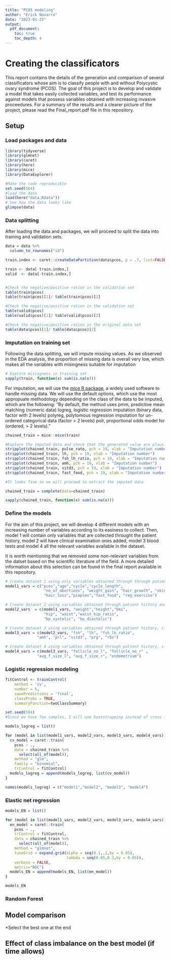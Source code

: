 ```yaml
---
title: "PCOS modeling"
author: "Erick Navarro"
date: "2023-01-25"
output: 
  pdf_document:
    toc: true
    toc_depth: 4
---
```

# Creating the classificators

This report contains the details of the generation and comparison of several classificators whose aim is to classify people with and without Polycystic ovary syndrome (PCOS). The goal of this project is to develop and validate a model that takes easily collected variables, and test its performance against models that possess variables obtained with increasing invasive proceedures. For a summary of the results and a clearer picture of the project, please read the Final_report.pdf file in this repository. 

## Setup
### Load packages and data 
```r
library(tidyverse)
library(glmnet)
library(caret)
library(here)
library(mice)
library(DataExplorer)

#Make the code reproducible
set.seed(504)
#load the data
load(here("data.Rdata"))
# See how the data looks like
glimpse(data)
```

### Data splitting 

After loading the data and packages, we will proceed to split the data into training and validation sets.

```r
data = data %>% 
  column_to_rownames("id")

train.index <- caret::createDataPartition(data$pcos, p = .7, list=FALSE)

train <- data[ train.index,]
valid  <- data[-train.index,]


#Check the negative/positive ration in the validation set
table(train$pcos)
table(train$pcos)[1]/ table(train$pcos)[2]

#Check the negative/positive ration in the validation set
table(valid$pcos)
table(valid$pcos)[1]/ table(valid$pcos)[2]

#Check the negative/positive ration in the original data set
table(data$pcos)[1]/ table(data$pcos)[2]

```

### Imputation on training set

Following the data splitting, we will impute missing values. As we observed in the EDA analysis, the proportion of missing data is overall very low, which makes all the variables with misingness suitable for imputation

```r
# Explore misingness in training set 
sapply(train, function(x) sum(is.na(x)))
```

For imputation, we will use the [mice R package](https://cran.r-project.org/web/packages/mice/mice.pdf), a widely used software to handle missing data. We will use the default options, which use the most appropuate methodology depending on the class of the data to be imputed, which are the following: "By default, the method uses pmm, predictive mean matching (numeric data) logreg, logistic regression imputation (binary data, factor with 2 levels) polyreg, polytomous regression imputation for un- ordered categorical data (factor > 2 levels) polr, proportional odds model for (ordered, > 2 levels)."

```r
chained_train = mice::mice(train)

#Explore the imputed data and check that the generated value are plausible 
stripplot(chained_train, pulse_rate, pch = 19, xlab = "Imputation number")
stripplot(chained_train, lh, pch = 19, xlab = "Imputation number")
stripplot(chained_train, fsh_lh_ratio, pch = 19, xlab = "Imputation number")
stripplot(chained_train, amh, pch = 19, xlab = "Imputation number")
stripplot(chained_train, vitd3, pch = 19, xlab = "Imputation number")
stripplot(chained_train, fast_food, pch = 19, xlab = "Imputation number")

#It looks fine so we will proceed to extract the imputed data

chained_train = complete(data=chained_train)

sapply(chained_train, function(x) sum(is.na(x)))
```


### Define the models

For the aim of this project, we will develop 4 different models with an increasing number of variables according to its easiness to collect. Then, model 1 will contain only variables that are collected throught the patient history, model 2 will have clinical examination ones added, model 3 blood tests and model 4 all the relevant variables available in the dataset. 

It is worth mentioning that we removed some non-relevant variables from the datset based on the scientific literature of the field. A more detailed information about this selection can be found in the final report available in this repository. 

```r
# Create dataset 1 using only variables obtained through through patient history
model1_vars = c("pcos","age","cycle","cycle_length",
                 "no_of_abortions", "weight_gain", "hair_growth", "skin_darkening",
                 "hair_loss","pimples","fast_food", "reg_exercise")

# Create dataset 2 using variables obtained through patient history and clinical examination
model2_vars  = c(model1_vars, "weight","height","bmi",
                 "hip", "waist","waist_hip_ratio",
                 "bp_systolic", "bp_diastolic")

# Create dataset 3 using variables obtained through patient history, clinical examination and blood tests
model3_vars = c(model2_vars, "fsh", "lh", "fsh_lh_ratio",
              "amh", "prl", "vitd3", "prg", "rbs")

# Create dataset 4 using variables obtained through patient history, clinical examination, blood tests and ultrasound
model4_vars = c(model3_vars, "follicle_no_l", "follicle_no_r" ,
              "avg_f_size_l", "avg_f_size_r", "endometrium")

```


### Logistic regression modeling

```r

fitControl <- trainControl(
    method = 'cv',
    number = 5,
    savePredictions = 'final',
    classProbs = TRUE,
    summaryFunction=twoClassSummary)

set.seed(504)
#Since we have few samples, I will use bootstrapping instead of cross fold validation

models_logreg = list()

for (model in list(model1_vars, model2_vars, model3_vars, model4_vars)){
  cv_model = caret::train(
    pcos ~ ., 
    data = chained_train %>% 
      select(all_of(model)), 
    method = "glm",
    family = "binomial",
    trControl = fitControl)
  models_logreg = append(models_logreg, list(cv_model))
}

names(models_logreg) = c("model1","model2", "model3", "model4")

```


### Elastic net regression

```r

models_EN = list()

for (model in list(model1_vars, model2_vars, model3_vars, model4_vars)){
  en_model = caret::train(
    pcos ~ ., 
    trControl = fitControl,
    data = chained_train %>% 
      select(all_of(model)), 
    method = "glmnet",
    tuneGrid = expand.grid(alpha = seq(0.1,.2,by = 0.05),  
                           lambda = seq(0.05,0.3,by = 0.05)),
    verbose = FALSE,
    metric="ROC")
  models_EN = append(models_EN, list(en_model))
}

models_EN
```






### Random Forest 

## Model comparison 

*Select the best one at the end 

## Effect of class imbalance on the best model (if time allows)
